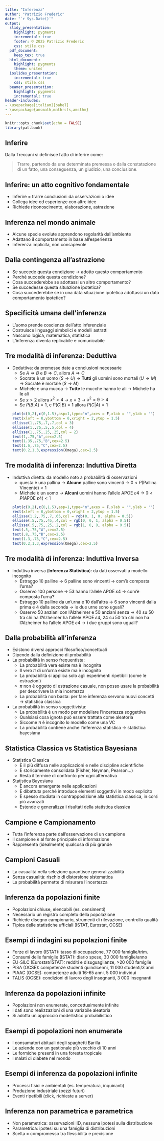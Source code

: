 ```yaml
---
title: "Inferenza"
author: "Patrizio Frederic"
date: "`r Sys.Date()`"
output:
  slidy_presentation:
    highlight: pygments
    incremental: true
    footer: © 2025 Patrizio Frederic
    css: stile.css
  pdf_document:
    keep_tex: true
  html_document:
    highlight: pygments
    theme: united
  ioslides_presentation:
    incremental: true
    css: stile.css
  beamer_presentation:
    highlight: pygments
    incremental: true
header-includes:
- \usepackage[italian]{babel}
- \usepackage{amsmath,mathrsfs,amsthm}
---
```


```r
knitr::opts_chunk$set(echo = FALSE)
library(pat.book)
```

## Inferire

Dalla Treccani si definisce l'atto di inferire come:

> Trarre, partendo da una determinata premessa o dalla constatazione di un fatto, una conseguenza, un giudizio, una conclusione.


## Inferire: un atto cognitivo fondamentale 

- Inferire = trarre conclusioni da osservazioni o idee 
- Collega idee ed esperienze con altre idee
- Richiede riconoscimento, elaborazione, astrazione

## Inferenza nel mondo animale

- Alcune specie evolute apprendono regolarità dall'ambiente
- Adattano il comportamento in base all'esperienza
- Inferenza implicita, non consapevole

## Dalla contingenza all'astrazione

- Se succede questa condizione → adotto questo comportamento
- Perché succede questa condizione?
- Cosa succederebbe se adottassi un altro comportamento?
- Se succedesse questa situazione ipotetica?
- Cosa succederebbe se in una data situazione ipotetica adottassi un dato comportamento ipotetico?

## Specificità umana dell'inferenza

- L'uomo prende coscienza dell'atto inferenziale
- Costruisce linguaggi simbolici e modelli astratti
- Nascono logica, matematica, statistica
- L'inferenza diventa replicabile e comunicabile

## Tre modalità di inferenza: Deduttiva

- Deduttiva: da premesse date a conclusioni necessarie
  + Se $A\Rightarrow B$ e $B\Rightarrow C$, allora $A\Rightarrow C$
  + Socrate è un uomo ($S\Rightarrow U$) → **Tutti** gli uomini sono mortali ($U\Rightarrow M$) →  Socrate è mortale ($S\Rightarrow M$)
  + Michele è una mucca → **Tutte** le mucche hanno le ali →  Michele ha le ali
  + Se $x>2$ allora $x^2>4$ → $x=3$ → $x^2=9>4$
  + Se $P(B|A)=1$, e $P(C|B)=1$ allora $P(C|A)=1$
```r
plot(c(0,2),c(0,1.5),asp=1,type="n",axes = F,xlab = "",ylab = "")
rect(xleft = 0,ybottom = 0,xright = 2,ytop = 1.5)
ellisse(1,.75,.7,.7,col = 3)
ellisse(1,.75,.5,.5,col = 4)
ellisse(1,.75,.25,.25,col = 2)
text(1,.75,"A",cex=2.5)
text(1.35,.75,"B",cex=2.5)
text(1.6,.75,"C",cex=2.5)
text(0.2,1.3,expression(Omega),cex=2.5)
```



## Tre modalità di inferenza: Induttiva Diretta

- Induttiva diretta: da modello noto a probabilità di osservazioni
  + questa è una pallina → **Alcune** palline sono vincenti → $0 < P(\text{Pallina Vincente}) < 1$
  + Michele è un uomo → **Alcuni** uomini hanno l'allele APOE $\varepsilon4$ → $0 < P(\text{APOE }\varepsilon4 ) < 1$
```r
plot(c(0,2),c(0,1.5),asp=1,type="n",axes = F,xlab = "",ylab = "")
rect(xleft = 0,ybottom = 0,xright = 2,ytop = 1.5)
ellisse(1.2,.75,.7,.65,col = rgb(0, 1, 0, alpha = 0.5))
ellisse(.5,.75,.45,.4,col = rgb(0, 0, 1, alpha = 0.5))
ellisse(.5,.75,.25,.2,col = rgb(1, 0, 0, alpha = 0.5))
text(.5,.75,"A",cex=2.5)
text(.8,.75,"B",cex=2.5)
text(1.3,.75,"C",cex=2.5)
text(0.2,1.3,expression(Omega),cex=2.5)
```

## Tre modalità di inferenza: Induttiva Inversa

- Induttiva inversa (**Inferenza Statistica**): da dati osservati a modello incognito
  + Estraggo 10 palline → 6 palline sono vincenti → com'è composta l'urna?
  + Osservo 100 persone → 53 hanno l'allele APOE $\varepsilon4$ → com'è composta l'urna?
  + Estraggo 10 palline da un'urna e 10 dall'altra → 6 sono vincenti dalla prima e 4 dalla seconda → le due urne sono uguali?
  + Osservo 50 anziani con l'Alzheimer e 50 anziani senza → 40 su 50 tra chi ha l'Alzheimer ha l'allele APOE $\varepsilon4$, 24 su 50 tra chi non ha l'Alzheimer ha l'allele APOE $\varepsilon4$ → i due gruppi sono uguali?

## Dalla probabilità all'inferenza

- Esistono diversi approcci filosofico/concettuali
- Dipende dalla definizione di probabilità
- La probabilità in senso frequentista: 
  + La probabilità vera esiste ma è incognita
  + Il vero $\pi$ di un'urna esiste ma è incognito 
  + La probabilità si applica solo agli esperimenti ripetibili (come le estrazioni)
  + $\pi$ non è oggetto di estrazione casuale, non posso usare la probabilità per descrivere la mia incertezza
  + La probabilità non basta: per fare inferenza servono nuovi concetti → statistica classica
- La probabilità in senso soggettivista:
  + La probabilità è un modo per modellare l'incertezza soggettiva
  + Qualsiasi cosa ignota può essere trattata come aleatoria
  + Siccome $\pi$ è incognito lo modello come una VC
  + La probabilità contiene anche l'inferenza statistica → statistica bayesiana

## Statistica Classica vs Statistica Bayesiana

- Statistica Classica
  + È il più diffusa nelle applicazioni e nelle discipline scientifiche
  + È storicamente consolidata (Fisher, Neyman, Pearson...)
  + Resta il termine di confronto per ogni alternativa
- Statistica Bayesiana
  + È ancora emergente nelle applicazioni
  + È dibattuta perché introduce elementi soggettivi in modo esplicito
  + È spesso studiata in contrapposizione alla statistica classica, in corsi più avanzati
  + Estende e generalizza i risultati della statistica classica

## Campione e Campionamento

- Tutta l'inferenza parte dall'osservazione di un campione
- Il campione è al fonte principale di informazione
- Rappresenta (idealmente) qualcosa di più grande

## Campioni Casuali

- La casualità nella selezione garantisce generalizzabilità
- Senza casualità: rischio di distorsione sistematica
- La probabilità permette di misurare l'incertezza

## Inferenza da popolazioni finite

- Popolazioni chiuse, elencabili (es. censimenti)
- Necessario un registro completo della popolazione
- Richiede disegno campionario, strumenti di rilevazione, controllo qualità
- Tipica delle statistiche ufficiali (ISTAT, Eurostat, OCSE)

## Esempi di indagini su popolazioni finite

- Forze di lavoro (ISTAT): tasso di occupazione, 77 000 famiglie/trim.
- Consumi delle famiglie (ISTAT): diario spese, 30 000 famiglie/anno
- EU-SILC (Eurostat/ISTAT): redditi e disuguaglianze, >20 000 famiglie
- PISA (OCSE): competenze studenti quindicenni, 11 000 studenti/3 anni
- PIAAC (OCSE): competenze adulti 16-65 anni, 5 000 individui
- TALIS (OCSE): condizioni di lavoro degli insegnanti, 3 000 insegnanti

## Inferenza da popolazioni infinite

- Popolazioni non enumerate, concettualmente infinite
- I dati sono realizzazioni di una variabile aleatoria
- Si adotta un approccio modellistico probabilistico

## Esempi di popolazioni non enumerate

- I consumatori abituali degli spaghetti Barilla
- Le aziende con un gestionale più vecchio di 10 anni
- Le formiche presenti in una foresta tropicale
- I malati di diabete nel mondo


## Esempi di inferenza da popolazioni infinite

- Processi fisici e ambientali (es. temperatura, inquinanti)
- Produzione industriale (pezzi futuri)
- Eventi ripetibili (click, richieste a server)

## Inferenza non parametrica e parametrica

- Non parametrica: osservazioni IID, nessuna ipotesi sulla distribuzione
- Parametrica: ipotesi su una famiglia di distribuzioni
- Scelta = compromesso tra flessibilità e precisione


